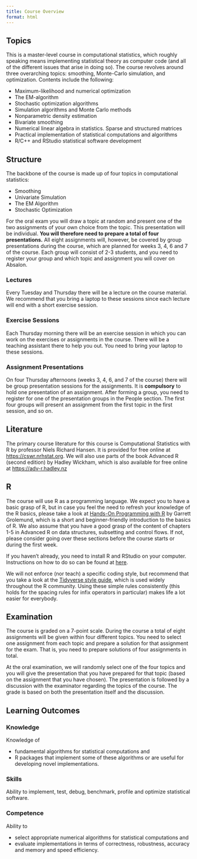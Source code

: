 ```yaml
---
title: Course Overview
format: html
---
```


## Topics

This is a master-level course in computational statistics, which roughly
speaking means implementing statistical theory as computer code (and all of the
different issues that arise in doing so). The course revolves around three
overarching topics: smoothing, Monte-Carlo simulation, and optimization.
Contents include the following:

- Maximum-likelihood and numerical optimization
- The EM-algorithm
- Stochastic optimization algorithms
- Simulation algorithms and Monte Carlo methods
- Nonparametric density estimation
- Bivariate smoothing
- Numerical linear algebra in statistics. Sparse and structured matrices
- Practical implementation of statistical computations and algorithms
- R/C++ and RStudio statistical software development

## Structure

The backbone of the course is made up of four topics in computational
statistics:

- Smoothing
- Univariate Simulation
- The EM Algorithm
- Stochastic Optimization

For the oral exam you will draw a topic at random and present one of the two
assignments of your own choice from the topic. This presentation will be
individual. **You will therefore need to prepare a total of four
presentations.** All eight assignments will, however, be covered by group
presentations during the course, which are planned for weeks 3, 4, 6 and 7 of
the course. Each group will consist of 2-3 students, and you need to register
your group and which topic and assignment you will cover on Absalon.

### Lectures

Every Tuesday and Thursday there will be a lecture on the course material. We
recommend that you bring a laptop to these sessions since each lecture will end
with a short exercise session.

### Exercise Sessions

Each Thursday morning there will be an exercise session in which you can work on
the exercises or assignments in the course. There will be a teaching assistant
there to help you out. You need to bring your laptop to these sessions.

### Assignment Presentations

On four Thursday afternoons (weeks 3, 4, 6, and 7 of the course) there will be
group presentation sessions for the assignments. It is **compulsory** to hold
one presentation of an assignment. After forming a group, you need to register
for one of the presentation groups in the People section. The first four groups
will present an assignment from the first topic in the first session, and so on.

## Literature

The primary course literature for this course is Computational Statistics with R
by professor Niels Richard Hansen. It is provided for free online at
<https://cswr.nrhstat.org>. We will also use parts of the book Advanced R
(second edition) by Hadley Wickham, which is also available for free online at
<https://adv-r.hadley.nz>

## R

The course will use R as a programming language. We expect you to have a basic
grasp of R, but in case you feel the need to refresh your knowledge of the R
basics, please take a look at
[Hands-On Programming with R](https://rstudio-education.github.io/hopr/) by
Garrett Grolemund, which is a short and beginner-friendly introduction to the
basics of R. We also assume that you have a good grasp of the content of
chapters 1-5 in Advanced R on data structures, subsetting and control flows. If
not, please consider going over these sections before the course starts or
during the first week.

If you haven't already, you need to install R and RStudio on your computer.
Instructions on how to do so can be found at
[here](https://rstudio-education.github.io/hopr/starting.html).

We will not enforce (nor teach) a specific coding style, but recommend that you
take a look at the [Tidyverse style guide](https://style.tidyverse.org/), which
is used widely throughout the R community. Using these simple rules consistently
(this holds for the spacing rules for infix operators in particular) makes life
a lot easier for everybody.

## Examination

The course is graded on a 7-point scale. During the course a total of eight
assignments will be given within four different topics. You need to select one
assignment from each topic and prepare a solution for that assignment for the
exam. That is, you need to prepare solutions of four assignments in total.

At the oral examination, we will randomly select one of the four topics and you
will give the presentation that you have prepared for that topic (based on the
assignment that you have chosen). The presentation is followed by a discussion
with the examinator regarding the topics of the course. The grade is based on
both the presentation itself and the discussion.

## Learning Outcomes {#learning-outcomes}

### Knowledge

Knowledge of

- fundamental algorithms for statistical computations and
- R packages that implement some of these algorithms or are useful for
  developing novel implementations.

### Skills

Ability to implement, test, debug, benchmark, profile and optimize statistical
software.

### Competence

Ability to

- select appropriate numerical algorithms for statistical computations and
- evaluate implementations in terms of correctness, robustness, accuracy and
  memory and speed efficiency.
